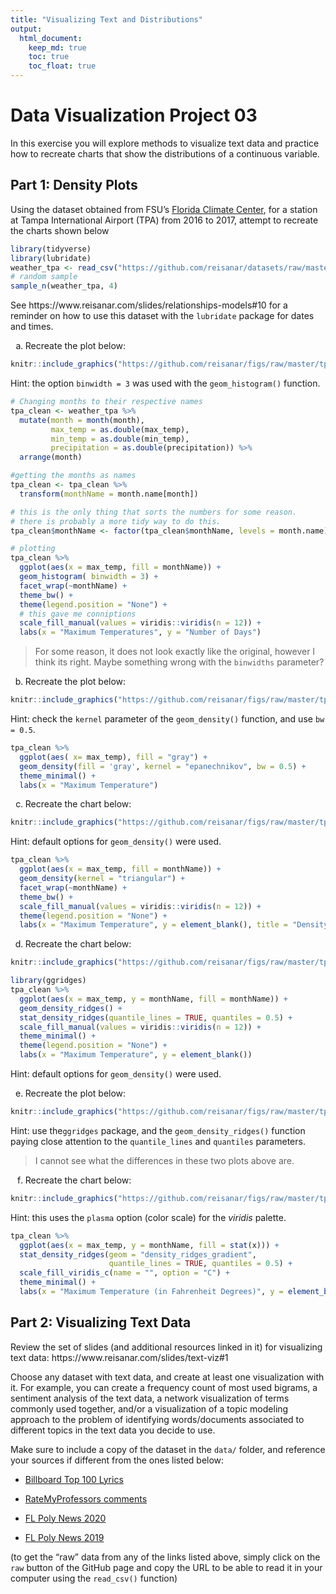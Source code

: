 ```yaml
---
title: "Visualizing Text and Distributions"
output: 
  html_document:
    keep_md: true
    toc: true
    toc_float: true
---
```


# Data Visualization Project 03


In this exercise you will explore methods to visualize text data and practice how to recreate charts that show the distributions of a continuous variable. 


## Part 1: Density Plots

Using the dataset obtained from FSU's [Florida Climate Center](https://climatecenter.fsu.edu/climate-data-access-tools/downloadable-data), for a station at Tampa International Airport (TPA) from 2016 to 2017, attempt to recreate the charts shown below

```r
library(tidyverse)
library(lubridate)
weather_tpa <- read_csv("https://github.com/reisanar/datasets/raw/master/tpa_weather_16_17.csv")
# random sample 
sample_n(weather_tpa, 4)
```

See https://www.reisanar.com/slides/relationships-models#10 for a reminder on how to use this dataset with the `lubridate` package for dates and times.


(a) Recreate the plot below:

```r
knitr::include_graphics("https://github.com/reisanar/figs/raw/master/tpa_max_temps_facet.png")
```

Hint: the option `binwidth = 3` was used with the `geom_histogram()` function.

```r
# Changing months to their respective names
tpa_clean <- weather_tpa %>% 
  mutate(month = month(month), 
         max_temp = as.double(max_temp), 
         min_temp = as.double(min_temp), 
         precipitation = as.double(precipitation)) %>% 
  arrange(month)
```

```r
#getting the months as names
tpa_clean <- tpa_clean %>% 
  transform(monthName = month.name[month]) 

# this is the only thing that sorts the numbers for some reason.
# there is probably a more tidy way to do this. 
tpa_clean$monthName <- factor(tpa_clean$monthName, levels = month.name) 

# plotting
tpa_clean %>% 
  ggplot(aes(x = max_temp, fill = monthName)) +
  geom_histogram( binwidth = 3) + 
  facet_wrap(~monthName) + 
  theme_bw() +
  theme(legend.position = "None") +
  # this gave me conniptions 
  scale_fill_manual(values = viridis::viridis(n = 12)) +
  labs(x = "Maximum Temperatures", y = "Number of Days")
```

> For some reason, it does not look exactly like the original, however I think its right. Maybe something wrong with the `binwidths` parameter?

(b) Recreate the plot below:

```r
knitr::include_graphics("https://github.com/reisanar/figs/raw/master/tpa_max_temps_density.png")
```

Hint: check the `kernel` parameter of the `geom_density()` function, and use `bw = 0.5`.


```r
tpa_clean %>% 
  ggplot(aes( x= max_temp), fill = "gray") + 
  geom_density(fill = 'gray', kernel = "epanechnikov", bw = 0.5) + 
  theme_minimal() + 
  labs(x = "Maximum Temperature")
```



(c) Recreate the chart below:

```r
knitr::include_graphics("https://github.com/reisanar/figs/raw/master/tpa_max_temps_density_facet.png")
```

Hint: default options for `geom_density()` were used. 

```r
tpa_clean %>% 
  ggplot(aes(x = max_temp, fill = monthName)) +
  geom_density(kernel = "triangular") + 
  facet_wrap(~monthName) + 
  theme_bw() +
  scale_fill_manual(values = viridis::viridis(n = 12)) +
  theme(legend.position = "None") + 
  labs(x = "Maximum Temperature", y = element_blank(), title = "Density plots for each month in 2016")
```



(d) Recreate the chart below:

```r
knitr::include_graphics("https://github.com/reisanar/figs/raw/master/tpa_max_temps_ridges.png")
```

```r
library(ggridges)
tpa_clean %>% 
  ggplot(aes(x = max_temp, y = monthName, fill = monthName)) + 
  geom_density_ridges() +
  stat_density_ridges(quantile_lines = TRUE, quantiles = 0.5) + 
  scale_fill_manual(values = viridis::viridis(n = 12)) +
  theme_minimal() +
  theme(legend.position = "None") + 
  labs(x = "Maximum Temperature", y = element_blank())
```




Hint: default options for `geom_density()` were used. 

(e) Recreate the plot below:

```r
knitr::include_graphics("https://github.com/reisanar/figs/raw/master/tpa_max_temps_ridges.png")
```

Hint: use the`ggridges` package, and the `geom_density_ridges()` function paying close attention to the `quantile_lines` and `quantiles` parameters.

> I cannot see what the differences in these two plots above are. 


(f) Recreate the chart below:

```r
knitr::include_graphics("https://github.com/reisanar/figs/raw/master/tpa_max_temps_ridges_plasma.png")
```

Hint: this uses the `plasma` option (color scale) for the _viridis_ palette.


```r
tpa_clean %>% 
  ggplot(aes(x = max_temp, y = monthName, fill = stat(x))) + 
  stat_density_ridges(geom = "density_ridges_gradient",
                      quantile_lines = TRUE, quantiles = 0.5) +
  scale_fill_viridis_c(name = "", option = "C") +
  theme_minimal() +
  labs(x = "Maximum Temperature (in Fahrenheit Degrees)", y = element_blank())
```


## Part 2: Visualizing Text Data

Review the set of slides (and additional resources linked in it) for visualizing text data: https://www.reisanar.com/slides/text-viz#1

Choose any dataset with text data, and create at least one visualization with it. For example, you can create a frequency count of most used bigrams, a sentiment analysis of the text data, a network visualization of terms commonly used together, and/or a visualization of a topic modeling approach to the problem of identifying words/documents associated to different topics in the text data you decide to use. 

Make sure to include a copy of the dataset in the `data/` folder, and reference your sources if different from the ones listed below:

- [Billboard Top 100 Lyrics](https://github.com/reisanar/datasets/blob/master/BB_top100_2015.csv)

- [RateMyProfessors comments](https://github.com/reisanar/datasets/blob/master/rmp_wit_comments.csv)

- [FL Poly News 2020](https://github.com/reisanar/datasets/blob/master/poly_news_FL20.csv)

- [FL Poly News 2019](https://github.com/reisanar/datasets/blob/master/poly_news_FL19.csv)

(to get the "raw" data from any of the links listed above, simply click on the `raw` button of the GitHub page and copy the URL to be able to read it in your computer using the `read_csv()` function)
